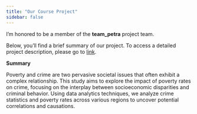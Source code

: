 ```yaml
---
title: "Our Course Project"
sidebar: false 
---
```


I'm honored to be a member of the **team_petra** project team.

Below, you'll find a brief summary of our project. To access a detailed project description, please go to [link](https://emu-hacettepe-analytics.github.io/emu430-fall2024-team-team_petra/).

**Summary**

Poverty and crime are two pervasive societal issues that often exhibit a complex relationship. This study aims to explore the impact of poverty rates on crime, focusing on the interplay between socioeconomic disparities and criminal behavior. Using data analytics techniques, we analyze crime statistics and poverty rates across various regions to uncover potential correlations and causations.
